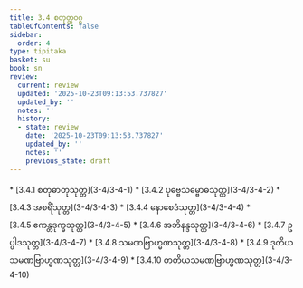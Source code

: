 ```yaml
---
title: 3.4 စတုတ္ထဝဂ္ဂ
tableOfContents: false
sidebar:
  order: 4
type: tipitaka
basket: su
book: sn
review:
  current: review
  updated: '2025-10-23T09:13:53.737827'
  updated_by: ''
  notes: ''
  history:
  - state: review
    date: '2025-10-23T09:13:53.737827'
    updated_by: ''
    notes: ''
    previous_state: draft
---
```



<ReviewStatus review={frontmatter.review} showDetails={true} />

<HypothesisAnnotation frontmatter={frontmatter} />

<DynamicBreadcrumb />



<TableOfContents book="sn" section="3.4">
* [3.4.1 စတုဓာတုသုတ္တ](3-4/3-4-1)
* [3.4.2 ပုဗ္ဗေသမ္ဗောဓသုတ္တ](3-4/3-4-2)
* [3.4.3 အစရိံသုတ္တ](3-4/3-4-3)
* [3.4.4 နောစေဒံသုတ္တ](3-4/3-4-4)
* [3.4.5 ဧကန္တဒုက္ခသုတ္တ](3-4/3-4-5)
* [3.4.6 အဘိနန္ဒသုတ္တ](3-4/3-4-6)
* [3.4.7 ဥပ္ပါဒသုတ္တ](3-4/3-4-7)
* [3.4.8 သမဏဗြာဟ္မဏသုတ္တ](3-4/3-4-8)
* [3.4.9 ဒုတိယသမဏဗြာဟ္မဏသုတ္တ](3-4/3-4-9)
* [3.4.10 တတိယသမဏဗြာဟ္မဏသုတ္တ](3-4/3-4-10)
</TableOfContents>